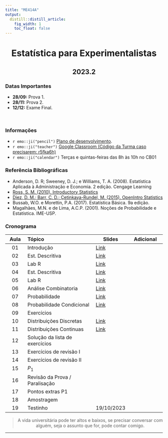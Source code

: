 ```yaml
---
title: "ME414A"
output:
  distill::distill_article: 
    fig_width: 1
    toc_float: false  
---
```


<center>

# Estatística para Experimentalistas

## 2023.2

</center>

### Datas Importantes


- **28/09:** Prova 1.
- **28/11:** Prova 2.
- **12/12:** Exame Final.


</br>

### Informações 

- `r emo::ji("pencil")` [Plano de desenvolvimento]().
- `r emo::ji("teacher")` [Google Classroom  (Código da Turma caso precisarem: r5fka6h)](https://classroom.google.com/c/NjE2NDAwNDIwMTEw)
- `r emo::ji("calendar")` Terças e quintas-feiras das 8h às 10h no CB01



### Referência Bibliográficas

- Anderson, D. R; Sweeney, D. J.; e Williams, T. A. (2008). Estatística Aplicada à Administração e Economia. 2 edição. Cengage Learning
- [Ross, S. M. (2010). Introductory Statistics](http://www.sciencedirect.com/science/book/9780123743886)
- [Diez, D. M.; Barr, C. D.; Çetinkaya-Rundel, M. (2015).  OpenIntro Statistics](https://drive.google.com/file/d/0B-DHaDEbiOGkY1FCdEJFNGV1Ym8/view)
- Bussab, W.O. e Morettin, P.A. (2017). Estatística Básica. 9a edição.
- Magalhães, M.N. e de Lima, A.C.P. (2001). Noções de Probabilidade e Estatística. IME-USP.




### **Cronograma**



| Aula  | Tópico                 | Slides | Adicional  |
|:-----:|:-----------------------|--------|------------|
| 01    | Introdução  | [Link](https://github.com/ctruciosm/ME414-unicamp/blob/main/ME414_Aula01.pdf) | 
| 02    | Est. Descritiva | [Link](https://github.com/ctruciosm/ME414-unicamp/blob/main/ME414_Aula02.pdf) | 
| 03    | Lab R | [Link](https://github.com/ctruciosm/ME414-unicamp/blob/main/ME414_LabR_01.ipynb) | 
| 04    | Est. Descritiva | [Link](https://github.com/ctruciosm/ME414-unicamp/blob/main/ME414_Aula04.pdf) | 
| 05 | Lab R | [Link](https://github.com/ctruciosm/ME414-unicamp/blob/main/LabR02_ME414.ipynb) |
| 06 | Análise Combinatoria | [Link](https://github.com/ctruciosm/ME414-unicamp/blob/main/ME414_Aula06.pdf)
| 07 | Probabilidade | [Link](https://github.com/ctruciosm/ME414-unicamp/blob/main/ME414_Aula07.pdf)
| 08 | Probabilidade Condicional | [Link](https://github.com/ctruciosm/ME414-unicamp/blob/main/ME414_Aula08.pdf)
| 09 | Exercícios | 
| 10 | Distribuições Discretas | [Link](https://github.com/ctruciosm/ME414-unicamp/blob/main/ME414_Aula09.pdf)
| 11 | Distribuições Continuas | [Link](https://github.com/ctruciosm/ME414-unicamp/blob/main/ME414_Aula10.pdf)
| 12 | Solução da lista de exercícios | 
| 13 | Exercícios de revisão I | 
| 14 | Exercícios de revisão II | 
| 15 | $P_1$ | 
| 16 | Revisão da Prova / Paralisação |
| 17 | Pontos extras P1 |
| 18 | Amostragem |
| 19 | Testinho | 19/10/2023





<center>


<center>

> A vida universitária pode ter altos e baixos, se precisar conversar com alguém, seja o assunto que for, pode contar comigo. 

</center>



---- 